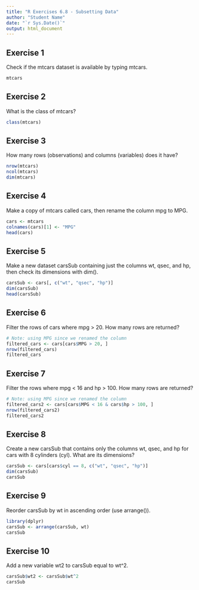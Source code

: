 ```yaml
---
title: "R Exercises 6.8 - Subsetting Data"
author: "Student Name"
date: "`r Sys.Date()`"
output: html_document
---
```


## Exercise 1
Check if the mtcars dataset is available by typing mtcars.

```r
mtcars
```

## Exercise 2
What is the class of mtcars?

```r
class(mtcars)
```

## Exercise 3
How many rows (observations) and columns (variables) does it have?

```r
nrow(mtcars)
ncol(mtcars)
dim(mtcars)
```

## Exercise 4
Make a copy of mtcars called cars, then rename the column mpg to MPG.

```r
cars <- mtcars
colnames(cars)[1] <- "MPG"
head(cars)
```

## Exercise 5
Make a new dataset carsSub containing just the columns wt, qsec, and hp, then check its dimensions with dim().

```r
carsSub <- cars[, c("wt", "qsec", "hp")]
dim(carsSub)
head(carsSub)
```

## Exercise 6
Filter the rows of cars where mpg > 20. How many rows are returned?

```r
# Note: using MPG since we renamed the column
filtered_cars <- cars[cars$MPG > 20, ]
nrow(filtered_cars)
filtered_cars
```

## Exercise 7
Filter the rows where mpg < 16 and hp > 100. How many rows are returned?

```r
# Note: using MPG since we renamed the column
filtered_cars2 <- cars[cars$MPG < 16 & cars$hp > 100, ]
nrow(filtered_cars2)
filtered_cars2
```

## Exercise 8
Create a new carsSub that contains only the columns wt, qsec, and hp for cars with 8 cylinders (cyl). What are its dimensions?

```r
carsSub <- cars[cars$cyl == 8, c("wt", "qsec", "hp")]
dim(carsSub)
carsSub
```

## Exercise 9
Reorder carsSub by wt in ascending order (use arrange()).

```r
library(dplyr)
carsSub <- arrange(carsSub, wt)
carsSub
```

## Exercise 10
Add a new variable wt2 to carsSub equal to wt^2.

```r
carsSub$wt2 <- carsSub$wt^2
carsSub
```